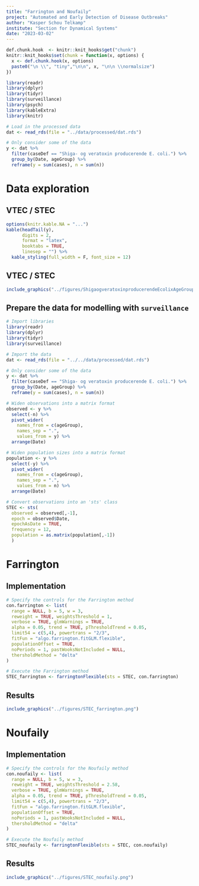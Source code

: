 ```yaml
---
title: "Farrington and Noufaily"
project: "Automated and Early Detection of Disease Outbreaks"
author: "Kasper Schou Telkamp"
institute: "Section for Dynamical Systems"
date: "2023-03-02"
---
```


```r
def.chunk.hook  <- knitr::knit_hooks$get("chunk")
knitr::knit_hooks$set(chunk = function(x, options) {
  x <- def.chunk.hook(x, options)
  paste0("\n \\", "tiny","\n\n", x, "\n\n \\normalsize")
})

library(readr)
library(dplyr)
library(tidyr)
library(surveillance)
library(psych)
library(kableExtra)
library(knitr)

# Load in the processed data
dat <- read_rds(file = "../data/processed/dat.rds")

# Only consider some of the data
y <- dat %>%
  filter(caseDef == "Shiga- og veratoxin producerende E. coli.") %>%
  group_by(Date, ageGroup) %>%
  reframe(y = sum(cases), n = sum(n))

```

# Data exploration

## VTEC / STEC {.unlisted .unnumbered}

```r

options(knitr.kable.NA = "...")
kable(headTail(y),
      digits = 2, 
      format = "latex",
      booktabs = TRUE, 
      linesep = "") %>%
  kable_styling(full_width = F, font_size = 12)

```

## VTEC / STEC

```r
include_graphics("../figures/ShigaogveratoxinproducerendeEcolixAgeGroup.png")
```

## Prepare the data for modelling with `surveillance`

```r

# Import libraries
library(readr)
library(dplyr)
library(tidyr)
library(surveillance)

# Import the data
dat <- read_rds(file = "../../data/processed/dat.rds")

# Only consider some of the data
y <- dat %>%
  filter(caseDef == "Shiga- og veratoxin producerende E. coli.") %>%
  group_by(Date, ageGroup) %>%
  reframe(y = sum(cases), n = sum(n))

# Widen observations into a matrix format
observed <- y %>%
  select(-n) %>%
  pivot_wider(
    names_from = c(ageGroup),
    names_sep = ".",
    values_from = y) %>%
  arrange(Date)

# Widen population sizes into a matrix format
population <- y %>%
  select(-y) %>%
  pivot_wider(
    names_from = c(ageGroup),
    names_sep = ".",
    values_from = n) %>%
  arrange(Date)

# Convert observations into an 'sts' class
STEC <- sts(
  observed = observed[,-1],
  epoch = observed$Date,
  epochAsDate = TRUE,
  frequency = 12,
  population = as.matrix(population[,-1])
  )


```


# Farrington

## Implementation

```r

# Specify the controls for the Farrington method
con.farrington <- list(
  range = NULL, b = 5, w = 3,
  reweight = TRUE, weightsThreshold = 1,
  verbose = TRUE, glmWarnings = TRUE,
  alpha = 0.05, trend = TRUE, pThresholdTrend = 0.05,
  limit54 = c(5,4), powertrans = "2/3",
  fitFun = "algo.farrington.fitGLM.flexible",
  populationOffset = TRUE,
  noPeriods = 1, pastWooksNotIncluded = NULL,
  thersholdMethod = "delta"
)

# Execute the Farrington method
STEC_farrington <- farringtonFlexible(sts = STEC, con.farrington)

```

## Results

```r
include_graphics("../figures/STEC_farrington.png")
```

# Noufaily

## Implementation

```r

# Specify the controls for the Noufaily method
con.noufaily <- list(
  range = NULL, b = 5, w = 3,
  reweight = TRUE, weightsThreshold = 2.58,
  verbose = TRUE, glmWarnings = TRUE,
  alpha = 0.05, trend = TRUE, pThresholdTrend = 0.05,
  limit54 = c(5,4), powertrans = "2/3",
  fitFun = "algo.farrington.fitGLM.flexible",
  populationOffset = TRUE,
  noPeriods = 1, pastWooksNotIncluded = NULL,
  thersholdMethod = "delta"
)

# Execute the Noufaily method
STEC_noufaily <- farringtonFlexible(sts = STEC, con.noufaily)

```

## Results

```r
include_graphics("../figures/STEC_noufaily.png")
```
